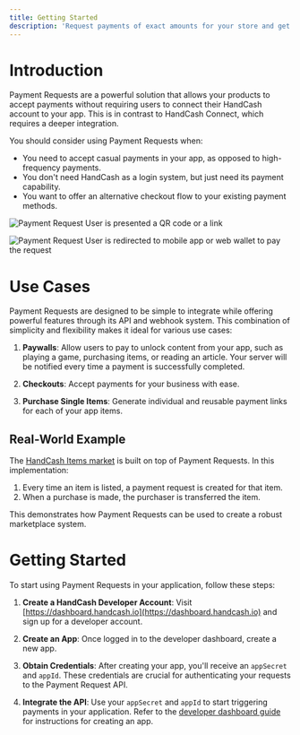 ```yaml
---
title: Getting Started
description: 'Request payments of exact amounts for your store and get notified on payment'
---
```


# Introduction

Payment Requests are a powerful solution that allows your products to accept payments without requiring users to connect their HandCash account to your app. This is in contrast to HandCash Connect, which requires a deeper integration.

You should consider using Payment Requests when:

- You need to accept casual payments in your app, as opposed to high-frequency payments.
- You don't need HandCash as a login system, but just need its payment capability.
- You want to offer an alternative checkout flow to your existing payment methods.

![Payment Request](/images/payment-request-scan.png)
User is presented a QR code or a link 

![Payment Request](/images/payment-request.png)
User is redirected to mobile app or web wallet to pay the request

# Use Cases

Payment Requests are designed to be simple to integrate while offering powerful features through its API and webhook system. This combination of simplicity and flexibility makes it ideal for various use cases:

1. **Paywalls**: Allow users to pay to unlock content from your app, such as playing a game, purchasing items, or reading an article. Your server will be notified every time a payment is successfully completed.

2. **Checkouts**: Accept payments for your business with ease.

3. **Purchase Single Items**: Generate individual and reusable payment links for each of your app items.

## Real-World Example

The [HandCash Items market](https://market.handcash.io) is built on top of Payment Requests. In this implementation:

1. Every time an item is listed, a payment request is created for that item.
2. When a purchase is made, the purchaser is transferred the item.

This demonstrates how Payment Requests can be used to create a robust marketplace system.

# Getting Started

To start using Payment Requests in your application, follow these steps:

1. **Create a HandCash Developer Account**: 
   Visit [https://dashboard.handcash.io](https://dashboard.handcash.io) and sign up for a developer account.

2. **Create an App**:
   Once logged in to the developer dashboard, create a new app.

3. **Obtain Credentials**:
   After creating your app, you'll receive an `appSecret` and `appId`. These credentials are crucial for authenticating your requests to the Payment Request API.

4. **Integrate the API**:
   Use your `appSecret` and `appId` to start triggering payments in your application. Refer to the [developer dashboard guide](/developer=dashboard) for instructions for creating an app.
